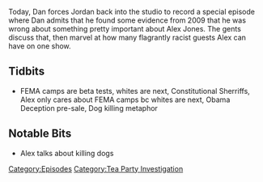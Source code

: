 {{DEFAULTSORT:
    #_EPISODE_0174:February 11, 2009
}}{{Episode
    | title           = February 11, 2009
    | caption         = Listen to this episode on [https://knowledgefight.libsyn.com/knowledge-fight-feb-11-2009 Libsyn] [https://open.spotify.com/episode/44qNnEgDLpvibqd0EXnhgo Spotify], Read the [[Transcript/174: February 11, 2009|Unofficial Transcript]]
    | episodeNumber   = 174
    | length          = 01:22:35
    | airDate         = June 26, 2018
    | coverageDate    = February 11, 2009
    | episodeType     = [[:Category:Tea Party Investigation|Tea Party Investigation]]
    | appearance      = [[Jack McLamb]], [[Glenn Spencer]], [[George Humphrey]], [[Richard Mack]]
    | previousEpisode = [[173: February 6-10, 2009]]
    | nextEpisode     = [[175: Giants And Bonus Potatoes]]
}}

{{Stub}}

Today, Dan forces Jordan back into the studio to record a special episode where Dan admits that he found some evidence from 2009 that he was wrong about something pretty important about Alex Jones. The gents discuss that, then marvel at how many flagrantly racist guests Alex can have on one show.

==Tidbits==

*FEMA camps are beta tests, whites are next, Constitutional Sherriffs, Alex only cares about FEMA camps bc whites are next, Obama Deception pre-sale, Dog killing metaphor

==Notable Bits==

*Alex talks about killing dogs

[[Category:Episodes]]
[[Category:Tea Party Investigation]]
